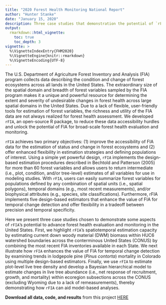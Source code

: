 ```yaml
---
title: "2020 Forest Health Monitoring National Report"
author: "Hunter Stanke"
date: "January 15, 2020"
description: Three case studies that demonstration the potential of `rFIA` to advance forest health evaluation and monitoring in the United States 
output: 
  rmarkdown::html_vignette:
    toc: true
    toc_depth: 3
vignette: >
  %\VignetteIndexEntry{FHM2020}
  %\VignetteEngine{knitr::rmarkdown}
  %\VignetteEncoding{UTF-8}
---
```


The U.S. Department of Agriculture Forest Inventory and Analysis (FIA) program collects data describing the condition and change of forest ecosystems across all lands in the United States. The extraordinary size of the spatial domain and breadth of forest variables sampled by the FIA program makes it a unique and powerful resource for determining the extent and severity of undesirable changes in forest health across large spatial domains in the United States. Due to a lack of flexible, user-friendly tools for estimation of forest variables, the richness and utility of the FIA data are not always realized for forest health assessment. We developed `rFIA`, an open-source R package, to reduce these data accessibility hurdles and unlock the potential of FIA for broad-scale forest health evaluation and monitoring.

`rFIA` achieves two primary objectives: (1) improve the accessibility of FIA data for the estimation of status and change in forest ecosystems and (2) offer enhanced flexibility in estimation strategies and defining populations of interest. Using a simple yet powerful design, `rFIA` implements the design-based estimation procedures described in Bechtold and Patterson (2005) for more than 60 forest variables and allows users to return intermediate (i.e., plot, condition, and/or tree-level) estimates of all variables for use in modeling studies. With `rFIA`, users can easily summarize forest variables for populations defined by any combination of spatial units (i.e., spatial polygons), temporal domains (e.g., most recent measurements), and/or biophysical attributes (e.g., species, site classifications). Furthermore, rFIA implements five design-based estimators that enhance the value of FIA for temporal change detection and offer flexibility in a tradeoff between precision and temporal specificity.

Here we present three case studies chosen to demonstrate some aspects of `rFIA`’s potential to advance forest health evaluation and monitoring in the United States. First, we highlight `rFIA`’s spatiotemporal estimation capacity by estimating current down woody material (DWM) biomass within HUC6 watershed boundaries across the conterminous United States (CONUS) by combining the most recent FIA inventories available in each State. We next illustrate how `rFIA` enhances the value of FIA for temporal change detection by examining trends in lodgepole pine (_Pinus contorta_) mortality in Colorado using multiple design-based estimators. Finally, we use `rFIA` to estimate plot-level live tree density and develop a Bayesian hierarchical model to estimate changes in live tree abundance (i.e., net response of recruitment, growth, and mortality) within ecoregion subsections across the CONUS (excluding Wyoming due to a lack of remeasurements), thereby demonstrating how `rFIA` can aid model-based analyses.

**Download all data, code, and results** from this project [HERE](https://github.com/hunter-stanke/2020_FHM_Chapter_code)


